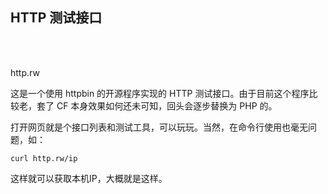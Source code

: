 
## HTTP 测试接口
<br></br>
<Link href="https://http.rw/" target="_blank" style={{ textDecoration: 'none', color: '#3A9FE8' }}>http.rw</Link>

这是一个使用 httpbin 的开源程序实现的 HTTP 测试接口。由于目前这个程序比较老，套了 CF 本身效果如何还未可知，回头会逐步替换为 PHP 的。

打开网页就是个接口列表和测试工具，可以玩玩。当然，在命令行使用也毫无问题，如：

```shell copy"
curl http.rw/ip
```

这样就可以获取本机IP，大概就是这样。


